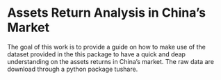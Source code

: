 <!--
  %\VignetteEngine{knitr}
  %\VignetteIndexEntry{Assets Return Analysis in China's Market}
 --->

# Assets Return Analysis in China's Market

The goal of this work is to provide a guide on how to make use of the dataset provided in the this package to have a quick and deap understanding on the assets returns in China's market. The raw data are download through a python package tushare.

